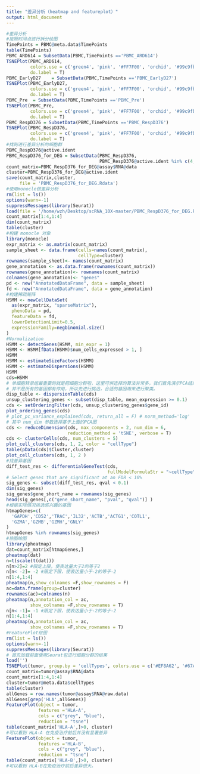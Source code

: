 ```yaml
---
title: "差异分析（heatmap and featureplot）"
output: html_document
---
```


```r
#差异分析
#按照时间点进行拆分绘图
TimePoints = PBMC@meta.data$TimePoints
table(TimePoints)
PBMC_ARD614 = SubsetData(PBMC,TimePoints =='PBMC_ARD614')
TSNEPlot(PBMC_ARD614, 
         colors.use = c('green4', 'pink', '#FF7F00', 'orchid', '#99c9fb', 'dodgerblue2', 'grey30', 'yellow', 'grey60', 'grey', 'red', '#FB9A99', 'black'),
         do.label = T)
PBMC_EarlyD27    = SubsetData(PBMC,TimePoints =='PBMC_EarlyD27')
TSNEPlot(PBMC_EarlyD27, 
         colors.use = c('green4', 'pink', '#FF7F00', 'orchid', '#99c9fb', 'dodgerblue2', 'grey30', 'yellow', 'grey60', 'grey', 'red', '#FB9A99', 'black'),
         do.label = T)
PBMC_Pre  = SubsetData(PBMC,TimePoints =='PBMC_Pre')
TSNEPlot(PBMC_Pre, 
         colors.use = c('green4', 'pink', '#FF7F00', 'orchid', '#99c9fb', 'dodgerblue2', 'grey30', 'yellow', 'grey60', 'grey', 'red', '#FB9A99', 'black'),
         do.label = T)
PBMC_RespD376 = SubsetData(PBMC,TimePoints =='PBMC_RespD376')
TSNEPlot(PBMC_RespD376, 
         colors.use = c('green4', 'pink', '#FF7F00', 'orchid', '#99c9fb', 'dodgerblue2', 'grey30', 'yellow', 'grey60', 'grey', 'red', '#FB9A99', 'black'),
         do.label = T)
#找到进行差异分析的细胞群
PBMC_RespD376@active.ident
PBMC_RespD376_for_DEG = SubsetData(PBMC_RespD376,
                                   PBMC_RespD376@active.ident %in% c(4,10))
count_matrix=PBMC_RespD376_for_DEG@assay$RNA@data
cluster=PBMC_RespD376_for_DEG@active.ident
save(count_matrix,cluster,
     file = 'PBMC_RespD376_for_DEG.Rdata')
#使用monocle做差异分析
rm(list = ls())
options(warn=-1)
suppressMessages(library(Seurat))
load(file = '/home/wzh/Desktop/scRNA_10X-master/PBMC_RespD376_for_DEG.Rdata')
count_matrix[1:4,1:4]
dim(count_matrix)
table(cluster)
#构建 monocle 对象
library(monocle) 
expr_matrix <- as.matrix(count_matrix)
sample_sheet <- data.frame(cells=names(count_matrix),  
                           cellType=cluster)
rownames(sample_sheet)<- names(count_matrix)
gene_annotation <- as.data.frame(rownames(count_matrix))
rownames(gene_annotation)<- rownames(count_matrix)
colnames(gene_annotation)<- "genes"
pd <- new("AnnotatedDataFrame", data = sample_sheet)
fd <- new("AnnotatedDataFrame", data = gene_annotation)
#构建稀疏矩阵
HSMM <- newCellDataSet(
  as(expr_matrix, "sparseMatrix"),
  phenoData = pd,
  featureData = fd,
  lowerDetectionLimit=0.5,
  expressionFamily=negbinomial.size()
)
#Normalization
HSMM <- detectGenes(HSMM, min_expr = 1)
HSMM <- HSMM[fData(HSMM)$num_cells_expressed > 1, ]
HSMM
HSMM <- estimateSizeFactors(HSMM)
HSMM <- estimateDispersions(HSMM)
HSMM
cds=HSMM
# 单细胞转录组最重要的就是把细胞分群啦，这里可供选择的算法非常多，我们首先演示PCA结果。
# 并不是所有的基因都有作用，所以先进行挑选，合适的基因用来进行聚类。
disp_table <- dispersionTable(cds)
unsup_clustering_genes <- subset(disp_table, mean_expression >= 0.1)
cds <- setOrderingFilter(cds, unsup_clustering_genes$gene_id)
plot_ordering_genes(cds)
# plot_pc_variance_explained(cds, return_all = F) # norm_method='log'
# 其中 num_dim 参数选择基于上面的PCA图
cds <- reduceDimension(cds, max_components = 2, num_dim = 6,
                       reduction_method = 'tSNE', verbose = T)
cds <- clusterCells(cds, num_clusters = 5) 
plot_cell_clusters(cds, 1, 2, color = "cellType")
table(pData(cds)$Cluster,cluster)
plot_cell_clusters(cds, 1, 2 )
#找差异基因
diff_test_res <- differentialGeneTest(cds,
                                      fullModelFormulaStr = "~cellType")
# Select genes that are significant at an FDR < 10%
sig_genes <- subset(diff_test_res, qval < 0.1)
dim(sig_genes)
sig_genes$gene_short_name = rownames(sig_genes)
head(sig_genes[,c("gene_short_name", "pval", "qval")] )
#根据实际情况挑选感兴趣的基因
htmapGenes=c(
  'GAPDH','CD52','TRAC','IL32','ACTB','ACTG1','COTL1',
  'GZMA','GZMB','GZMH','GNLY'
)
htmapGenes %in% rownames(sig_genes)
#热图绘图
library(pheatmap)
dat=count_matrix[htmapGenes,]
pheatmap(dat)
n=t(scale(t(dat)))
n[n>2]=2 #限定上限，使表达量大于2的等于2
n[n< -2]= -2 #限定下限，使表达量小于-2的等于-2
n[1:4,1:4]
pheatmap(n,show_colnames =F,show_rownames = F)
ac=data.frame(group=cluster)
rownames(ac)=colnames(n)
pheatmap(n,annotation_col = ac,
         show_colnames =F,show_rownames = T)
n[n< -1]= -1 #限定下限，使表达量小于-2的等于-2
n[1:4,1:4] 
pheatmap(n,annotation_col = ac,
         show_colnames =F,show_rownames = T)
#FeaturePlot绘图
rm(list = ls())
options(warn=-1)
suppressMessages(library(Seurat))
# 首先加载前面使用Seurat包进行细胞分群的结果
load('')
TSNEPlot(tumor, group.by = 'cellTypes', colors.use = c('#EF8A62', '#67A9CF'))
count_matrix=tumor@assay$RNA@data
count_matrix[1:4,1:4]
cluster=tumor@meta.data$cellTypes
table(cluster)
allGenes = row.names(tumor@assay$RNA@raw.data)
allGenes[grep('HLA',allGenes)]
FeaturePlot(object = tumor, 
            features ='HLA-A', 
            cols = c("grey", "blue"), 
            reduction = "tsne")
table(count_matrix['HLA-A',]>0, cluster)
#可以看到 HLA-A 在免疫治疗前后并没有显著差异
FeaturePlot(object = tumor, 
            features ='HLA-B', 
            cols = c("grey", "blue"), 
            reduction = "tsne")
table(count_matrix['HLA-B',]>0, cluster)
#可以看到 HLA-B在免疫治疗前后差异很大。
```

